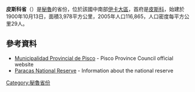 <!-- 檔案不存在 [[Image:La_Mina_beach.jpg|thumb]] ，可從英文維基百科取得 -->
'''皮斯科省'''（{{lang-es|Provincia de Pisco}}）是[[秘魯|秘魯]]的省份，位於該國中南部[[伊卡大區|伊卡大區]]，首府是[[皮斯科|皮斯科]]，始建於1900年10月13日，面積3,978平方公里，2005年人口116,865，人口密度每平方公里29人。

==參考資料==
* [http://www.munipisco.gob.pe Municipalidad Provincial de Pisco] {{Wayback|url=http://www.munipisco.gob.pe/ |date=20200320011114 }} - Pisco Province Council official website
* [http://www.go2peru.com/webapp/ilatintravel/articulo.jsp?cod=1998894 Paracas National Reserve] {{Wayback|url=http://www.go2peru.com/webapp/ilatintravel/articulo.jsp?cod=1998894 |date=20100730070255 }} - Information about the national reserve

{{coord|13|42|S|76|12|W|source:itwiki_region:PE|display=title}}

{{Peru-geo-stub}}
{{秘魯省份|state=collapsed}}
[[Category:秘魯省份|Category:秘魯省份]]